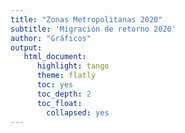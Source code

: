 ```yaml
---
title: "Zonas Metropolitanas 2020"
subtitle: 'Migración de retorno 2020'
author: "Gráficos"
output:
   html_document:
      highlight: tango
      theme: flatly
      toc: yes
      toc_depth: 2
      toc_float:
        collapsed: yes
---
```


